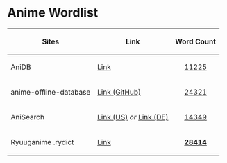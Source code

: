 = Anime Wordlist =

{|
! Sites
! Link
! Word Count
|-
|AniDB
|[https://anidb.net Link]
| style="text-align:center;" | [[aniDb-062020.txt|11225]]
|-
|anime-offline-database
|[https://github.com/manami-project/anime-offline-database Link (GitHub)]
| style="text-align:center;" | [[aod-062020.txt|24321]]
|-
|AniSearch
|[https://anisearch.com Link (US)] ''or'' [https://anisearch.de Link (DE)]
| style="text-align:center;" | [[aniSearch-062020.txt|14349]]
|-
|Ryuuganime .rydict
|[https://ryuuganime.my.id Link]
| style="text-align:center;" | [[anime-062020.rydict|'''28414''']]
|}